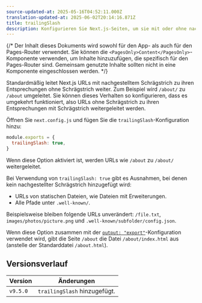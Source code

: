 ```yaml
---
source-updated-at: 2025-05-16T04:52:11.000Z
translation-updated-at: 2025-06-02T20:14:16.871Z
title: trailingSlash
description: Konfigurieren Sie Next.js-Seiten, um sie mit oder ohne nachgestellten Schrägstrich aufzulösen.
---
```


{/* Der Inhalt dieses Dokuments wird sowohl für den App- als auch für den Pages-Router verwendet. Sie können die `<PagesOnly>Content</PagesOnly>`-Komponente verwenden, um Inhalte hinzuzufügen, die spezifisch für den Pages-Router sind. Gemeinsam genutzte Inhalte sollten nicht in eine Komponente eingeschlossen werden. */}

Standardmäßig leitet Next.js URLs mit nachgestelltem Schrägstrich zu ihren Entsprechungen ohne Schrägstrich weiter. Zum Beispiel wird `/about/` zu `/about` umgeleitet. Sie können dieses Verhalten so konfigurieren, dass es umgekehrt funktioniert, also URLs ohne Schrägstrich zu ihren Entsprechungen mit Schrägstrich weitergeleitet werden.

Öffnen Sie `next.config.js` und fügen Sie die `trailingSlash`-Konfiguration hinzu:

```js filename="next.config.js"
module.exports = {
  trailingSlash: true,
}
```

Wenn diese Option aktiviert ist, werden URLs wie `/about` zu `/about/` weitergeleitet.

Bei Verwendung von `trailingSlash: true` gibt es Ausnahmen, bei denen kein nachgestellter Schrägstrich hinzugefügt wird:

- URLs von statischen Dateien, wie Dateien mit Erweiterungen.
- Alle Pfade unter `.well-known/`.

Beispielsweise bleiben folgende URLs unverändert: `/file.txt`, `images/photos/picture.png` und `.well-known/subfolder/config.json`.

Wenn diese Option zusammen mit der [`output: "export"`](/docs/app/guides/static-exports)-Konfiguration verwendet wird, gibt die Seite `/about` die Datei `/about/index.html` aus (anstelle der Standarddatei `/about.html`).

## Versionsverlauf

| Version  | Änderungen                |
| -------- | ---------------------- |
| `v9.5.0` | `trailingSlash` hinzugefügt. |
